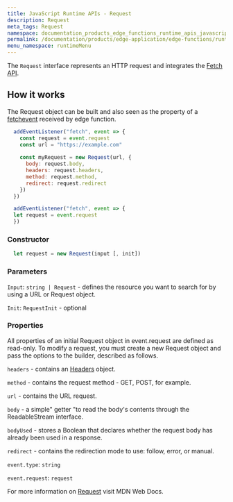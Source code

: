 ```yaml
---
title: JavaScript Runtime APIs - Request
description: Request
meta_tags: Request
namespace: documentation_products_edge_functions_runtime_apis_javascript_request
permalink: /documentation/products/edge-application/edge-functions/runtime-apis/javascript/request/
menu_namespace: runtimeMenu
---
```


The `Request` interface represents an HTTP request and integrates the [Fetch API](/en/documentation/products/edge-application/edge-functions/runtime-apis/javascript/fetch/).

## How it works

The Request object can be built and also seen as the property of a [fetchevent](/en/documentation/products/edge-application/edge-functions/runtime-apis/javascript/fetch-event/) received by edge function.

```js
  addEventListener("fetch", event => {
    const request = event.request
    const url = "https://example.com"
  
    const myRequest = new Request(url, {
      body: request.body,
      headers: request.headers,
      method: request.method,
      redirect: request.redirect
    })
  })
```

```js
  addEventListener("fetch", event => {
  let request = event.request
  })
```

### Constructor

```js
  let request = new Request(input [, init])
```

### Parameters

`Input`: `string | Request` - defines the resource you want to search for by using a URL or Request object.

`Init`: `RequestInit` - optional

### Properties

All properties of an initial Request object in event.request are defined as read-only. To modify a request, you must create a new Request object and pass the options to the builder, described as follows.

`headers` - contains an [Headers](https://developer.mozilla.org/en-US/docs/Web/API/Headers) object.

`method` - contains the request method - GET, POST, for example.

`url` - contains the URL request.

`body` - a simple" getter "to read the body's contents through the ReadableStream interface.

`bodyUsed` - stores a Boolean that declares whether the request body has already been used in a response.

`redirect` - contains the redirection mode to use: follow, error, or manual.

`event.type`: `string`

`event.request`: `request`

For more information on [Request](https://developer.mozilla.org/en-US/docs/Web/API/Request) visit MDN Web Docs.
